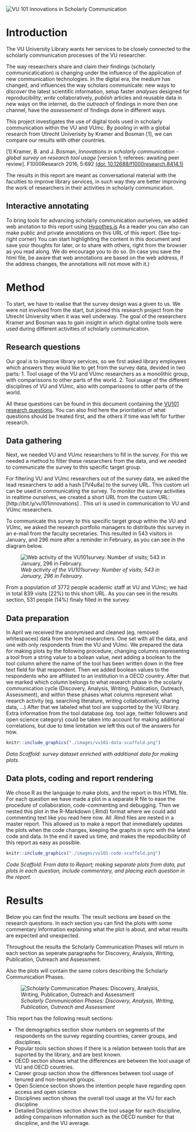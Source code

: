 <!-- English or Dutch? First part of the report is written in dutch, then switches to English. Axis titles in the figures are also in Dutch -->

![](./images/vu101header.png "VU 101 Innovations in Scholarly Communication")

# Introduction

The VU University Library wants her services to be closely connected to the scholarly communication processes of the VU researcher.

<!-- De UBVU wil haar dienstverlening graag zo dicht mogelijk laten aansluiten bij het wetenschappelijke communicatieproces van de onderzoekers van VU en VUmc. -->

The way researchers share and claim their findings (scholarly communicatication) is changing under the influence of the application of new communication technologies. In the digital era, the medium has changed, and influences the way scholars communicate: new ways to *discover* the latest scientific information, setup faster *analyses* designed for reproducibility, *write* collaboratively, *publish* articles and reusable data in new ways on the internet, do the *outreach* of findings in more then one channel, have the *assessement* of findings done in different ways.

<!-- Het wetenschappelijke communicatieproces is volop in beweging. Dit komt door de inzet van digitale middelen binnen de onderzoeksfases: Discovery, Analysis, Writing, Publication, Outreach en Assessment. -->

This project investigates the use of digital tools used in scholarly communication within the VU and VUmc. By pooling in with a global research from Utrecht Univerisity by Kramer and Bosman [1], we can compare our results with other countries.

[1] Kramer, B. and J. Bosman, *Innovations in scholarly communication - global survey on research tool usage* [version 1; referees: awaiting peer review]. F1000Research 2016, 5:692
[(doi: 10.12688/f1000research.8414.1)](http://dx.doi.org/10.12688/f1000research.8414.1)

<!-- Het project doet onderzoek naar naar wat het gebruik is van deze digitale middelen binnen het VU en VUmc, en sluit hierbij aan bij een internationaal onderzoek waardoor resultaten vergeleken kunnen worden met andere landen. -->

The results in this report are meant as conversational material with the faculties to improve library services, in such way they are better improving the work of researchers in their activities in scholarly communication.

<!-- De onderstaande resultaten zijn bedoeld als gespreksstof met de faculteiten om de dienstverlening te verbeteren, vernieuwen en te veranderen, zodat ze beter aansluit bij de fases van de onderzoekspraktijk van de onderzoekers. -->

## Interactive annotating
To bring tools for advancing scholarly communication ourselves, we added web anotation to this report using [Hypothes.is](http://Hypothes.is)
As a reader you can also can make public and private annotations on this URL of this report. (See top-right corner) You can start highlighting the content in this document and save your thoughts for later, or to share with others, right from the browser as you read along. We do encourage you to do so. (In case you save the html file, be aware that web annotations are based on the web address, if the address changes, the annotations will not move with it.)

<!-- inserting Javascript for interactive annotation with Hypothes.is -->
<script language="JavaScript" async defer src="https://hypothes.is/embed.js"></script>


# Method
To start, we have to realise that the survey design was a given to us. We were not involved from the start, but joined this research project from the Utrecht University when it was well underway. The goal of the researchers Kramer and Bosman was to gain insight in which digital online tools were used during different activities of scholarly communication.

## Research questions
Our goal is to improve library services, so we first asked library employees which answers they would like to get from the survey data, devided in two parts:
1. Tool usage of the VU and VUmc researchers as a monolithic group, with comparissons to other parts of the world.
2. Tool usage of the different disciplines of VU and VUmc, also with comparissons to other parts of the world.

All these questions can be found in this document containing the [VU101 research questions](https://docs.google.com/document/d/1p3k5PLXtJNvGviWvsBoPZ4dbgGU9Fa_dHb08iOdvC6Q/edit?usp=sharing). You can also fnid here the prioritation of what questions should be treated first, and the others if time was left for further research.

<!-- # Aanpak
Er zijn [onderzoeksvragen](https://docs.google.com/document/d/1p3k5PLXtJNvGviWvsBoPZ4dbgGU9Fa_dHb08iOdvC6Q/edit?usp=sharing) door de vak- en thema specialisten opgesteld. Dit zijn de vragen die nodig zijn om het gesprek te voeren. Voor elke vraag is een raamwerk gemaakt waarbinnen het antwoord vanuit de enquete resultaten kan worden gegeven. Vanuit het oogpunt tijd, is gekozen om alleen de vragen te beantwoorden met de hoogste urgentie.

De vragen moeten antwoord geven voor twee vraag-categoriën:
1. Het toolgebruik binnen de VU in haar geheel
2. Het toolgebruik binnen Disciplines

Met name de laatste vraag-categorie is interessant voor vak- en themaspecialisten, waar ze inzicht krijgen in het tool-gebruik binnen de discipline die ze vertegenwoordigen. -->

## Data gathering
Next, we needed VU and VUmc researchers to fill in the survey. For this we needed a method to filter these researchers from the data, and we needed to communicate the survey to this specific target group.

For filtering VU and VUmc researchers out of the survey data, we asked the lead researchers to add a hash [7V4u8a] to the survey URL. This custom url can be used in communicating the survey. To monitor the survey activities in realtime ourselves, we created a short URL from the custom URL: [http://bit.ly/vu101innovations] . This url is used in communication to VU and VUmc researchers.

To communicate this survey to this specific target group within the VU and VUmc, we asked the research portfolio managers to distribute this survey in an e-mail from the faculty secretaries. This resulted in 543 visitors in January, and 296 more after a reminder in February, as you can see in the diagram below.

![*Web activity of the VU101survey: Number of visits; 543 in January, 296 in February.*](./images/vu101response-aantallen.png "VU101 webactivity, 543 in January, 296 in February")

From a population of 3772 people academic staff at VU and VUmc; we had in total 839 visits (22%) to this short URL. As you can see in the results section, 531 people (14%) finaly filled in the survey.

<!-- Met deze enquete hebben we meegelift bij een bestaand onderzoek van Kramer, B. and J. Bosman, *Innovations in scholarly communication - global survey on research tool usage* [version 1; referees: awaiting peer review]. F1000Research 2016, 5:692
[(doi: 10.12688/f1000research.8414.1)](http://dx.doi.org/10.12688/f1000research.8414.1)

We hebben een custom URL aangevraagd waardoor VU en VUmc onderzoekers in de binnengekomen data is te onderscheiden met de hash 7V4u8a. Van deze custom URL is een verkorte URL gemaakt [http://bit.ly/vu101innovations], zodat we de activiteit van de verspreiding makkelijker bij konden houden. We hebben aan de portefeuillehoudersonderzoek gevraagd deze verkorte URL door te sturen naar hun onderzoekers.

![VU101webactivity](./images/vu101response-aantallen.png "VU101 webactivity, 543 in January, 296 in February")

In twee e-mail acties leverde het in januari een activiteit op van 543 bezoekers, en in februari 296 bezoekers, in totaal 839 bezoekers.

De VU en VUmc hebben samen ongeveer 6000 personen wetenschappelijke staf. -->

## Data preparation
In April we received the anonymised and cleaned (eg. removed whitespaces) data from the lead researchers. One set with all the data, and one with only respondents from the VU and VUmc.
We prepared the data for making plots by the following procedure; changing columns representng a tool from a string value to a bolean value, next adding a boolean to the tool column where the name of the tool has been written down in the free text field for that respondent. Then we added boolean values to the respondents who are affiliated to an institution in a OECD country. After that we marked which column belongs to what research phase in the scolarly communication cycle (Discovery, Analysis, Writing, Publication, Outreach, Assessment), and within these phases what columns represent what reearch activity (eg. searching literature, writing collaboratively, sharing data, ...) After that we labeled what tool are supported by the VU library. Extra information from the tool database (eg. tool age, twitter followers and open science category) could be taken into account for making additional correlations, but due to time limitation we left this out of the answers for now.

```r
knitr::include_graphics("./images/vu101-data-scaffold.png")
```

*Data Scaffold: survey dataset enriched with additional data for making plots.*

## Data plots, coding and report rendering
We chose R as the language to make plots, and the report in this HTML file. For each question we have made a plot in a separate R file to ease the procedure of collaboration, code-commenting and debugging. Then we nested this plot in the R-Markdown (.Rmd) format where we could add commenting text like you read here now. All .Rmd files are nested in a master report. This allowed us to make a report that immediately updates the plots when the code changes, keeping the graphs in sync with the latest code and data. In the end it saved us time, and makes the repoducibility of this report as easy as possible.

```r
knitr::include_graphics("./images/vu101-code-scaffold.png")
```

*Code Scaffold: From data to Report; making separate plots from data, put plots in each question, include commentary, and placing each question in the report.*

# Results
Below you can find the results. The result sections are based on the research questions. In each section you can find the plots with some commentary information explaining what the plot is about, and what results are expected and unexpected.

Throughout the results the Scholarly Communication Phases will return in each section as seperate paragraphs for Discovery, Analysis, Writing, Publication, Outreach and Assessment.

Also the plots will contain the same colors describing the Scholarly Communication Phases.

<!--
# Resultaten
De vraag-categorien komen ook terug in de nummering van de resultaten.

Elke vraag bevat een antwoord, aangevuld met diagrammen. Een vraag begint met een samenvattende uitleg en diagram en daarna volgen de sub-secties met gedetailleerdere diagrammen.

De Scholarly Communication Fases zullen gedurende het hele rapport terug komen: Discovery, Analysis, Writing, Publication, Outreach en Assessment.
-->

![*Scholarly Communication Phases: Discovery, Analysis, Writing, Publication, Outreach and Assessment*](./images/vu101innovations-big.png "Scholarly Communication Phases: Discovery, Analysis, Writing, Publication, Outreach and Assessment")

This report has the following result sections:

* The demographics section show numbers on segments of the respondents on the survey regarding countries, career groups, and disciplines.
* Popular tools section shows if there is a relation between tools that are suported by the library, and are best known.
* OECD section shows what the differences are between the tool usage of VU and OECD countries.
* Career group section show the differences between tool usage of tenured and non-tenured groups.
* Open Science section shows the intention people have regarding open access and open science
* Disciplines section shows the overall tool usage at the VU for each discipline
* Detailed Disciplines section shows the tool usage for each discipline, adding comparison information such as the OECD number for that discipline, and the VU average.
